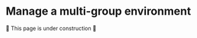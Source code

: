 # Manage a multi-group environment

🚧 This page is under construction 🚧

[//]: # (Info about group switching)

[//]: # (Info about application id)